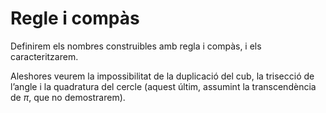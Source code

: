 # Regle i compàs

Definirem els nombres construibles amb regla i compàs, i els caracteritzarem.

Aleshores veurem la impossibilitat de la duplicació del cub, la trisecció de l'angle
i la quadratura del cercle (aquest últim, assumint la transcendència de $\pi$, que no demostrarem).
